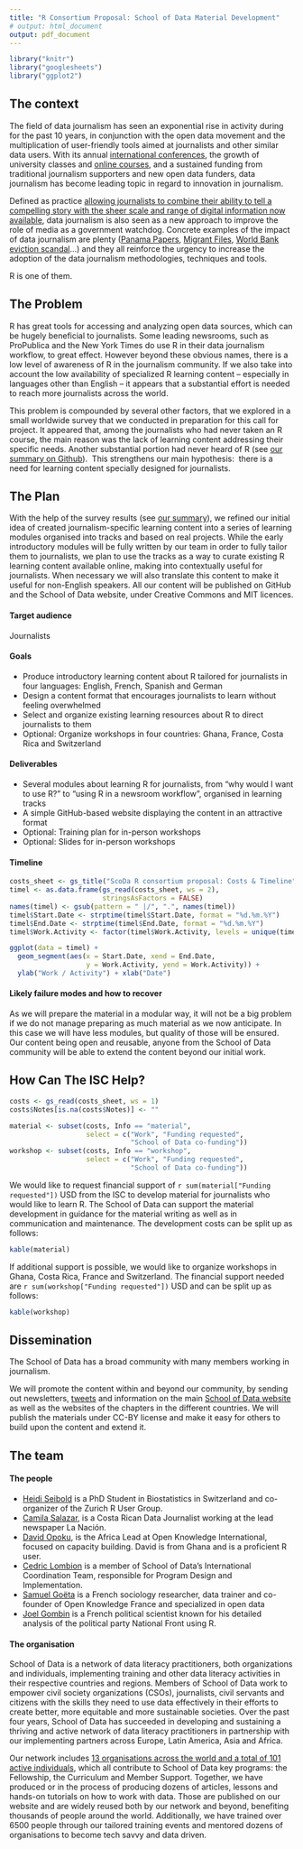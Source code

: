 ```yaml
---
title: "R Consortium Proposal: School of Data Material Development"
# output: html_document
output: pdf_document
---
```


<!-- # r-consortium-proposal -->
<!-- Application for https://www.r-consortium.org/projects/call-for-proposals -->

```r
library("knitr")
library("googlesheets")
library("ggplot2")
```



## The context

The field of data journalism has seen an exponential rise in activity during for the past 10 years, in conjunction with the open data movement and the multiplication of user-friendly tools aimed at journalists and other similar data users.  With its annual [international conferences](https://www.ire.org/nicar), the growth of university classes and [online courses](http://schoolofdata.org), and a sustained funding from traditional journalism supporters and new open data funders, data journalism has become leading topic in regard to innovation in journalism. 

Defined as practice [allowing journalists to combine their ability to tell a compelling story with the sheer scale and range of digital information now available](http://datajournalismhandbook.org/1.0/en/introduction_0.html), data journalism is also seen as a new approach to improve the role of media as a government watchdog. Concrete examples of the impact of data journalism are plenty ([Panama Papers](https://panamapapers.icij.org/), [Migrant Files](www.themigrantsfiles.com), [World Bank eviction scandal](https://www.icij.org/project/world-bank)...) and they all reinforce the urgency to increase the adoption of the data journalism methodologies, techniques and tools. 

R is one of them.

## The Problem
R has great tools for accessing and analyzing open data sources, which can be hugely beneficial to journalists. Some leading newsrooms, such as ProPublica and the New York Times do use R in their data journalism workflow, to great effect. However beyond these obvious names, there is a low level of awareness of R in the journalism community. If we also take into account the low availability of specialized R learning content -- especially in languages other than English -- it appears that a substantial effort is needed to reach more journalists across the world.

This problem is compounded by several other factors, that we explored in a small worldwide survey that we conducted in preparation for this call for project. It appeared that, among the journalists who had never taken an R course, the main reason was the lack of learning content addressing their specific needs. Another substantial portion had never heard of R (see [our summary on Github](https://github.com/school-of-data/r-consortium-proposal/blob/master/R%20course%20survey%20responses/R%20course%20survey%20responses.md)).  This strengthens our main hypothesis:  there is a need for learning content specially designed for journalists.



## The Plan

With the help of the survey results (see [our summary](https://github.com/school-of-data/r-consortium-proposal/blob/master/R%20course%20survey%20responses/R%20course%20survey%20responses.md)), we refined our initial idea of created journalism-specific learning content into a series of learning modules organised into tracks and based on real projects.  While the early introductory modules will be fully written by our team in order to fully tailor them to journalists, we plan to use the tracks as a way to curate existing R learning content available online, making into contextually useful for journalists. When necessary we will also translate this content to make it useful for non-English speakers. All our content will be published on GitHub and the School of Data website, under Creative Commons and MIT licences.

#### Target audience
Journalists

#### Goals

- Produce introductory learning content about R tailored for journalists in four languages: English, French, Spanish and German
- Design a content format that encourages journalists to learn without feeling overwhelmed
- Select and organize existing learning resources about R to direct journalists to them
- Optional: Organize workshops in four countries: Ghana, France, Costa Rica and Switzerland

#### Deliverables

- Several modules about learning R for journalists, from "why would I want to use R?" to "using R in a newsroom workflow", organised in learning tracks
- A simple GitHub-based website displaying the content in an attractive format
- Optional: Training plan for in-person workshops
- Optional: Slides for in-person workshops


#### Timeline

```r
costs_sheet <- gs_title("ScoDa R consortium proposal: Costs & Timeline")
timel <- as.data.frame(gs_read(costs_sheet, ws = 2),
                       stringsAsFactors = FALSE)
names(timel) <- gsub(pattern = " |/", ".", names(timel))
timel$Start.Date <- strptime(timel$Start.Date, format = "%d.%m.%Y")
timel$End.Date <- strptime(timel$End.Date, format = "%d.%m.%Y")
timel$Work.Activity <- factor(timel$Work.Activity, levels = unique(timel$Work.Activity))

ggplot(data = timel) + 
  geom_segment(aes(x = Start.Date, xend = End.Date, 
                   y = Work.Activity, yend = Work.Activity)) +
  ylab("Work / Activity") + xlab("Date")

```



#### Likely failure modes and how to recover
As we will prepare the material in a modular way, it will not be a big problem if we do not manage preparing as much material as we now anticipate. In this case we will have less modules, but quality of those will be ensured. Our content being open and reusable, anyone from the School of Data community will be able to extend the content beyond our initial work.


## How Can The ISC Help?

```r
costs <- gs_read(costs_sheet, ws = 1)
costs$Notes[is.na(costs$Notes)] <- ""

material <- subset(costs, Info == "material", 
                   select = c("Work", "Funding requested", 
                              "School of Data co-funding"))
workshop <- subset(costs, Info == "workshop",  
                   select = c("Work", "Funding requested", 
                              "School of Data co-funding"))
```

We would like to request financial support of `r sum(material["Funding requested"])` USD from the ISC to develop material for journalists who would like to learn R. 
The School of Data can support the material development in guidance for the material writing as well as in communication and maintenance.
The development costs can be split up as follows: 
```r
kable(material)
```


If additional support is possible, we would like to organize workshops in Ghana, Costa Rica, France and Switzerland. The financial support needed are 
`r sum(workshop["Funding requested"])` USD and can be split up as follows:
```r
kable(workshop)
```


## Dissemination

The School of Data has a broad community with many members working in journalism.

We will promote the content within and beyond our community, by sending out newsletters, [tweets](https://twitter.com/SchoolOfData) and information on the main [School of Data website](https://schoolofdata.org/) as well as the websites of the chapters in the different countries. We will publish the materials under CC-BY license and make it easy for others to build upon the content and extend it.

## The team

#### The people

- [Heidi Seibold](http://www.ebpi.uzh.ch/en/aboutus/departments/biostatistics/teambiostats/seibold.html) is a PhD Student in Biostatistics in Switzerland and co-organizer of the Zurich R User Group.
- [Camila Salazar](), is a Costa Rican Data Journalist working at the lead newspaper La Nación. 
- [David Opoku](), is the Africa Lead at Open Knowledge International, focused on capacity building. David is from Ghana and is a proficient R user.
- [Cedric Lombion](http://schoolofdata.org/team) is a member of School of Data's International Coordination Team, responsible for Program Design and Implementation.
- [Samuel Goëta]() is a French sociology researcher, data trainer and co-founder of Open Knowledge France and specialized in open data
- [Joel Gombin]() is a French political scientist known for his detailed analysis of the political party National Front using R.

#### The organisation

School of Data is a network of data literacy practitioners, both organizations and individuals, implementing training and other data literacy activities in their respective countries and regions. Members of School of Data work to empower civil society organizations (CSOs), journalists, civil servants and citizens with the skills they need to use data effectively in their efforts to create better, more equitable and more sustainable societies. Over the past four years, School of Data has succeeded in developing and sustaining a thriving and active network of data literacy practitioners in partnership with our implementing partners across Europe, Latin America, Asia and Africa.

Our network includes [13 organisations across the world and a total of 101 active individuals](https://schoolofdata.carto.com/viz/20b9844e-7c7b-11e6-afd1-0e05a8b3e3d7/public_map), which all contribute to School of Data key programs: the Fellowship, the Curriculum and Member Support. Together, we have produced or in the process of producing dozens of articles, lessons and hands-on tutorials on how to work with data. Those are published on our website and are widely reused both by our network and beyond, benefiting thousands of people around the world. Additionally, we have trained over 6500 people through our tailored training events and mentored dozens of organisations to become tech savvy and data driven.

